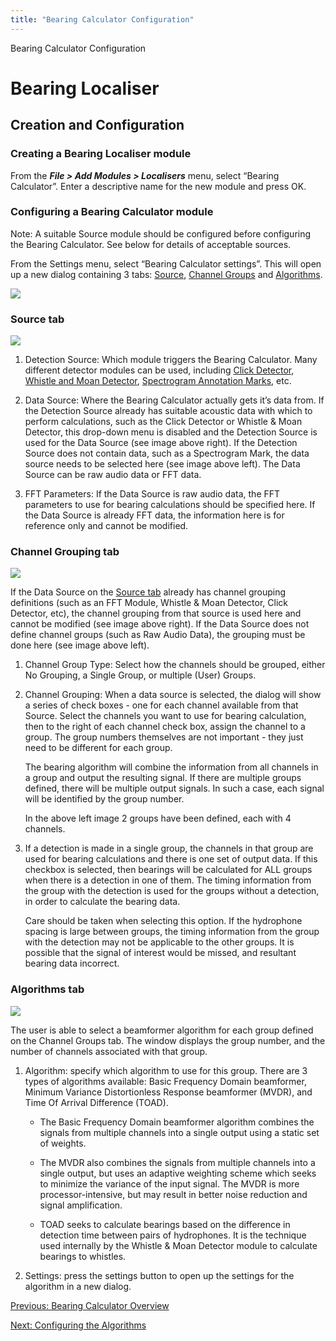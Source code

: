 ```yaml
---
title: "Bearing Calculator Configuration"
---
```

Bearing Calculator Configuration  

Bearing Localiser
=================

Creation and Configuration
--------------------------

  

### Creating a Bearing Localiser module

From the **_File > Add Modules > Localisers_** menu, select "Bearing Calculator". Enter a descriptive name for the new module and press OK.

  
  

### Configuring a Bearing Calculator module

Note: A suitable Source module should be configured before configuring the Bearing Calculator. See below for details of acceptable sources.

  

From the Settings menu, select "Bearing Calculator settings". This will open up a new dialog containing 3 tabs: [Source](#BL_SourceTab), [Channel Groups](#BL_GroupTab) and [Algorithms](#BL_AlgoTab).

![](images/BL menu select.PNG)

  
  

### Source tab

![](images/BL Source.PNG)

1.  Detection Source: Which module triggers the Bearing Calculator. Many different detector modules can be used, including [Click Detector](../../../detectors/clickDetectorHelp/docs/ClickDetector_clickDetector.html), [Whistle and Moan Detector](../../../detectors/whistleMoanHelp/docs/whistleMoan_Overview.html), [Spectrogram Annotation Marks](../../../utilities/spectrogramannotations/docs/spectrogramannotations.html), etc.
    
2.  Data Source: Where the Bearing Calculator actually gets it's data from. If the Detection Source already has suitable acoustic data with which to perform calculations, such as the Click Detector or Whistle & Moan Detector, this drop-down menu is disabled and the Detection Source is used for the Data Source (see image above right). If the Detection Source does not contain data, such as a Spectrogram Mark, the data source needs to be selected here (see image above left). The Data Source can be raw audio data or FFT data.
    
3.  FFT Parameters: If the Data Source is raw audio data, the FFT parameters to use for bearing calculations should be specified here. If the Data Source is already FFT data, the information here is for reference only and cannot be modified.
    

  
  

### Channel Grouping tab

![](images/BL Channels.PNG)

If the Data Source on the [Source tab](#BL_SourceTab) already has channel grouping definitions (such as an FFT Module, Whistle & Moan Detector, Click Detector, etc), the channel grouping from that source is used here and cannot be modified (see image above right). If the Data Source does not define channel groups (such as Raw Audio Data), the grouping must be done here (see image above left).

1.  Channel Group Type: Select how the channels should be grouped, either No Grouping, a Single Group, or multiple (User) Groups.
    
2.  Channel Grouping: When a data source is selected, the dialog will show a series of check boxes - one for each channel available from that Source. Select the channels you want to use for bearing calculation, then to the right of each channel check box, assign the channel to a group. The group numbers themselves are not important - they just need to be different for each group.
    
    The bearing algorithm will combine the information from all channels in a group and output the resulting signal. If there are multiple groups defined, there will be multiple output signals. In such a case, each signal will be identified by the group number.
    
    In the above left image 2 groups have been defined, each with 4 channels.
    
3.  If a detection is made in a single group, the channels in that group are used for bearing calculations and there is one set of output data. If this checkbox is selected, then bearings will be calculated for ALL groups when there is a detection in one of them. The timing information from the group with the detection is used for the groups without a detection, in order to calculate the bearing data.
    
    Care should be taken when selecting this option. If the hydrophone spacing is large between groups, the timing information from the group with the detection may not be applicable to the other groups. It is possible that the signal of interest would be missed, and resultant bearing data incorrect.
    

  

### Algorithms tab

![](images/BL Algo.PNG)  

The user is able to select a beamformer algorithm for each group defined on the Channel Groups tab. The window displays the group number, and the number of channels associated with that group.

1.  Algorithm: specify which algorithm to use for this group. There are 3 types of algorithms available: Basic Frequency Domain beamformer, Minimum Variance Distortionless Response beamformer (MVDR), and Time Of Arrival Difference (TOAD).
    
    *   The Basic Frequency Domain beamformer algorithm combines the signals from multiple channels into a single output using a static set of weights.
        
    *   The MVDR also combines the signals from multiple channels into a single output, but uses an adaptive weighting scheme which seeks to minimize the variance of the input signal. The MVDR is more processor-intensive, but may result in better noise reduction and signal amplification.
        
    *   TOAD seeks to calculate bearings based on the difference in detection time between pairs of hydrophones. It is the technique used internally by the Whistle & Moan Detector module to calculate bearings to whistles.
        
2.  Settings: press the settings button to open up the settings for the algorithm in a new dialog.
    

  
  

[Previous: Bearing Calculator Overview](BL_Overview.html)

[Next: Configuring the Algorithms](BL_AlgoConfig.html)

